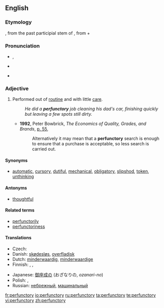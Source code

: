 ==English==

===Etymology===

{{LL.}} {{term|perfunctorius}}, from the past participial stem of {{term||[[perfungor]], perfunct-|perform, carry through}}, from {{term|per-}} + {{term|fungor}}

===Pronunciation===
* {{a|UK}} {{IPA|/pəˈfʌŋk.tɹɪ/}}, {{SAMPA|/p@"VNk.t@r.I/}}
* {{a|US}} {{IPA|/pɚˈfʌŋ.tɚ.i/}}
* {{audio|en-us-perfunctory.ogg|Audio (US)}}

===Adjective===
{{en-adj}}

# Performed out of [[routine]] and with little [[care]].
#: ''He did a '''perfunctory''' job cleaning his dad's car, finishing quickly but leaving a few spots still dirty.''
#* '''1992''', Peter Bowbrick, ''The Economics of Quality, Grades, and Brands'', [http://books.google.ca/books?id=zygOAAAAQAAJ&pg=PA55&dq=%22perfunctory%22 p. 55],
#*: Alternatively it may mean that a '''perfunctory''' search is enough to ensure that a purchase is acceptable, so less search is carried out.

====Synonyms====
* {{sense|performed out of routine}} [[automatic]], [[cursory]], [[dutiful]], [[mechanical]], [[obligatory]], [[slipshod]], [[token]], [[unthinking]]

====Antonyms====
* [[thoughtful]]

====Related terms====
* [[perfunctorily]]
* [[perfunctoriness]]

====Translations====
{{trans-top|performed out of routine, with little care}}
* Czech: {{t-|cs|formální}}
* Danish: [[skødesløs]], [[overfladisk]]
* Dutch: [[minderwaardig]], [[minderwaardige]]
* Finnish: {{t|fi|rutiininomainen}}, {{t|fi|pintapuolinen}}, {{t|fi|puolihuolimaton}}
{{trans-mid}}
* Japanese: [[御座成な|御座成の]] (おざなりの, ''ozanari-no'')
* Polish: {{t|pl|pobieżny|m}}, {{t|pl|powierzchowny|m}}
* Russian: [[небрежный]], [[машинальный]]
{{trans-bottom}}

[[fr:perfunctory]]
[[io:perfunctory]]
[[ru:perfunctory]]
[[ta:perfunctory]]
[[te:perfunctory]]
[[vi:perfunctory]]
[[zh:perfunctory]]